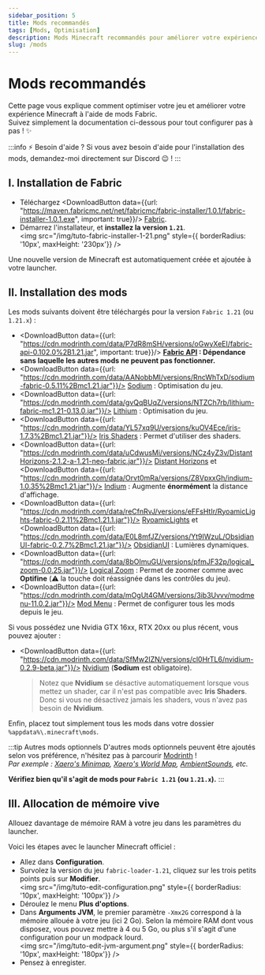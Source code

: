 ```yaml
---
sidebar_position: 5
title: Mods recommandés
tags: [Mods, Optimisation]
description: Mods Minecraft recommandés pour améliorer votre expérience de jeu
slug: /mods
---
```



# Mods recommandés

Cette page vous explique comment optimiser votre jeu et améliorer votre expérience Minecraft à l'aide de mods Fabric. <br/>
Suivez simplement la documentation ci-dessous pour tout configurer pas à pas ! ✨

:::info ⚡ Besoin d'aide ?
Si vous avez besoin d'aide pour l'installation des mods, demandez-moi directement sur Discord 😉 !
:::

## I. Installation de Fabric

* Téléchargez <DownloadButton data={{url: "https://maven.fabricmc.net/net/fabricmc/fabric-installer/1.0.1/fabric-installer-1.0.1.exe", important: true}}/> [Fabric](https://fabricmc.net/use/installer/).
* Démarrez l'installateur, et **installez la version `1.21`**.<br/>
  <img src="/img/tuto-fabric-installer-1-21.png" style={{ borderRadius: '10px', maxHeight: '230px'}} /><br/>

Une nouvelle version de Minecraft est automatiquement créée et ajoutée à votre launcher.

## II. Installation des mods

Les mods suivants doivent être téléchargés pour la version `Fabric 1.21` (ou `1.21.x`) :
* <DownloadButton data={{url: "https://cdn.modrinth.com/data/P7dR8mSH/versions/oGwyXeEI/fabric-api-0.102.0%2B1.21.jar", important: true}}/>
  **[Fabric API](https://modrinth.com/mod/fabric-api/version/0.102.0+1.21) : Dépendance sans laquelle les autres mods ne peuvent pas fonctionner.**
* <DownloadButton data={{url: "https://cdn.modrinth.com/data/AANobbMI/versions/RncWhTxD/sodium-fabric-0.5.11%2Bmc1.21.jar"}}/>
  [Sodium](https://modrinth.com/mod/sodium/version/mc1.21-0.5.11) : Optimisation du jeu.
* <DownloadButton data={{url: "https://cdn.modrinth.com/data/gvQqBUqZ/versions/NTZCh7rb/lithium-fabric-mc1.21-0.13.0.jar"}}/>
  [Lithium](https://modrinth.com/mod/lithium/version/mc1.21-0.13.0) : Optimisation du jeu.
* <DownloadButton data={{url: "https://cdn.modrinth.com/data/YL57xq9U/versions/kuOV4Ece/iris-1.7.3%2Bmc1.21.jar"}}/>
  [Iris Shaders](https://modrinth.com/mod/iris/version/1.7.3+1.21) : Permet d'utiliser des shaders.
* <DownloadButton data={{url: "https://cdn.modrinth.com/data/uCdwusMi/versions/NCz4yZ3v/DistantHorizons-2.1.2-a-1.21-neo-fabric.jar"}}/>
  [Distant Horizons](https://modrinth.com/mod/distanthorizons/version/2.1.2-a-1.21) et
  <DownloadButton data={{url: "https://cdn.modrinth.com/data/Orvt0mRa/versions/Z8VpxxGh/indium-1.0.35%2Bmc1.21.jar"}}/>
  [Indium](https://modrinth.com/mod/indium/version/1.0.35+mc1.21) : Augmente **énormément** la distance d'affichage.
* <DownloadButton data={{url: "https://cdn.modrinth.com/data/reCfnRvJ/versions/eFFsHtIr/RyoamicLights-fabric-0.2.11%2Bmc1.21.1.jar"}}/>
  [RyoamicLights](https://modrinth.com/mod/ryoamiclights/version/0.2.11+mc1.21.1-fabric) et
  <DownloadButton data={{url: "https://cdn.modrinth.com/data/E0L8mfJZ/versions/Yt9IWzuL/ObsidianUI-fabric-0.2.7%2Bmc1.21.jar"}}/>
  [ObsidianUI](https://modrinth.com/mod/obsidianui/version/0.2.7+mc1.21-fabric) : Lumières dynamiques.
* <DownloadButton data={{url: "https://cdn.modrinth.com/data/8bOImuGU/versions/pfmJF32p/logical_zoom-0.0.25.jar"}}/>
  [Logical Zoom](https://modrinth.com/mod/logical-zoom/version/0.0.25) : Permet de zoomer comme avec **Optifine** (⚠️ la touche doit réassignée dans les contrôles du jeu).
* <DownloadButton data={{url: "https://cdn.modrinth.com/data/mOgUt4GM/versions/3ib3Uvvv/modmenu-11.0.2.jar"}}/>
  [Mod Menu](https://modrinth.com/mod/modmenu/version/11.0.2) : Permet de configurer tous les mods depuis le jeu.

Si vous possédez une Nvidia GTX 16xx, RTX 20xx ou plus récent, vous pouvez ajouter :
* <DownloadButton data={{url: "https://cdn.modrinth.com/data/SfMw2IZN/versions/cl0HrTL6/nvidium-0.2.9-beta.jar"}}/>
  [Nvidium](https://modrinth.com/mod/nvidium/version/0.2.9-beta) (**Sodium** est obligatoire).
  > Notez que **Nvidium** se désactive automatiquement lorsque vous mettez un shader, car il n'est pas compatible avec **Iris Shaders**.
  > Donc si vous ne désactivez jamais les shaders, vous n'avez pas besoin de **Nvidium**.

Enfin, placez tout simplement tous les mods dans votre dossier `%appdata%\.minecraft\mods`.

:::tip Autres mods optionnels
D'autres mods optionnels peuvent être ajoutés selon vos préférence, n'hésitez pas à parcourir [Modrinth](https://modrinth.com/mods?g=categories:fabric&v=1.21&e=client) !<br/>
_Par exemple : [Xaero's Minimap](https://modrinth.com/mod/xaeros-minimap/version/24.3.0_Fabric_1.21), [Xaero's World Map](https://modrinth.com/mod/xaeros-world-map/version/1.39.0_Fabric_1.21),
[AmbientSounds](https://modrinth.com/mod/ambientsounds/version/TWIsleX6), etc._

**Vérifiez bien qu'il s'agit de mods pour `Fabric 1.21` (ou `1.21.x`).**
:::

## III. Allocation de mémoire vive

Allouez davantage de mémoire RAM à votre jeu dans les paramètres du launcher.

Voici les étapes avec le launcher Minecraft officiel :
* Allez dans **Configuration**.
* Survolez la version du jeu `fabric-loader-1.21`, cliquez sur les trois petits points puis sur **Modifier**.<br/>
  <img src="/img/tuto-edit-configuration.png" style={{ borderRadius: '10px', maxHeight: '100px'}} /><br/>
* Déroulez le menu **Plus d'options**.
* Dans **Arguments JVM**, le premier paramètre `-Xmx2G` correspond à la mémoire allouée à votre jeu (ici 2 Go).
  Selon la mémoire RAM dont vous disposez, vous pouvez mettre à 4 ou 5 Go, ou plus s'il s'agit d'une configuration pour un modpack lourd.<br/>
  <img src="/img/tuto-edit-jvm-argument.png" style={{ borderRadius: '10px', maxHeight: '180px'}} /><br/>
* Pensez à enregister.